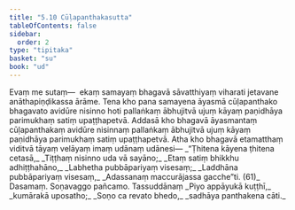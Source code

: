 ```yaml
---
title: "5.10 Cūḷapanthakasutta"
tableOfContents: false
sidebar:
  order: 2
type: "tipitaka"
basket: "su"
book: "ud"
---
```



<DynamicBreadcrumb />

<Division number="50" book="ud">

<Paragraph number="449" book="ud">
Evaṃ me sutaṃ—  ekaṃ samayaṃ bhagavā sāvatthiyaṃ viharati jetavane anāthapiṇḍikassa ārāme. Tena kho pana samayena āyasmā cūḷapanthako bhagavato avidūre nisinno hoti pallaṅkaṃ ābhujitvā ujuṃ kāyaṃ paṇidhāya parimukhaṃ satiṃ upaṭṭhapetvā.
</Paragraph>

<Paragraph number="450" book="ud">
Addasā kho bhagavā āyasmantaṃ cūḷapanthakaṃ avidūre nisinnaṃ pallaṅkaṃ ābhujitvā ujuṃ kāyaṃ paṇidhāya parimukhaṃ satiṃ upaṭṭhapetvā.
</Paragraph>

<Paragraph number="451" book="ud">
Atha kho bhagavā etamatthaṃ viditvā tāyaṃ velāyaṃ imaṃ udānaṃ udānesi—
</Paragraph>

<Paragraph number="452" type="verses" book="ud">
_“Ṭhitena kāyena ṭhitena cetasā,_  
_Tiṭṭhaṃ nisinno uda vā sayāno;_  
_Etaṃ satiṃ bhikkhu adhiṭṭhahāno,_  
_Labhetha pubbāpariyaṃ visesaṃ;_  
_Laddhāna pubbāpariyaṃ visesaṃ,_  
_Adassanaṃ maccurājassa gacche”ti. (61)_  


</Paragraph>
</Division>

<Paragraph number="453" type="center" book="ud">
Dasamaṃ.



</Paragraph>

<Paragraph number="454" type="center" book="ud">
Soṇavaggo pañcamo.



</Paragraph>

<Paragraph number="455" type="center" book="ud">
Tassuddānaṃ


</Paragraph>

<Paragraph number="456" type="verses" book="ud">
_Piyo appāyukā kuṭṭhī,_  
_kumārakā uposatho;_  
_Soṇo ca revato bhedo,_  
_sadhāya panthakena cāti._
</Paragraph>